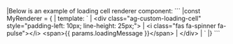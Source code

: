 <framework-specific-section frameworks="vue">
|Below is an example of loading cell renderer component:
</framework-specific-section>

<framework-specific-section frameworks="vue">
```
|const MyRenderer = {
|    template: `
|      &lt;div class="ag-custom-loading-cell" style="padding-left: 10px; line-height: 25px;">
|          &lt;i class="fas fa-spinner fa-pulse">&lt;/i> &lt;span>{{ params.loadingMessage }}&lt;/span>
|      &lt;/div>
|    `
|}
```
</framework-specific-section>